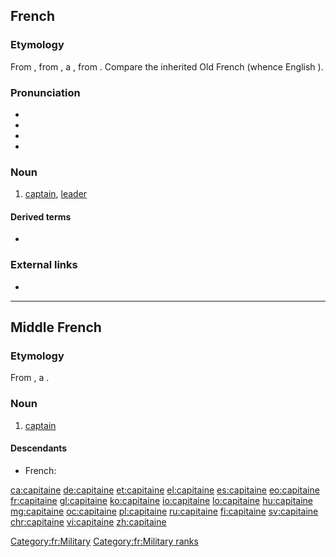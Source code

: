 ==French==

===Etymology===
From {{inh|fr|frm|capitaine}}, from {{inh|fr|fro|capitaine}}, a {{bor|fr|LL.|capitaneus|nocap=1}}, from {{der|fr|la|caput}}. Compare the inherited Old French {{m|fro|chevetaine}} (whence English {{m|en|chieftain}}).

===Pronunciation===
* {{IPA|/ka.pi.tɛn/|lang=fr}}
* {{audio|Fr-capitaine.ogg|audio|lang=fr}}
* {{rhymes|ɛn|lang=fr}}
* {{homophones|capitaines|lang=fr}}

===Noun===
{{fr-noun|m}}

# [[captain]], [[leader]]

====Derived terms====
* {{l|fr|capitainerie}}

===External links===
* {{R:TLFi}}

[[Category:fr:Military]]
[[Category:fr:Military ranks]]

----

==Middle French==

===Etymology===
From {{inh|frm|fro|capitaine}}, a {{bor|frm|LL.|capitaneus|nocap=1}}.

===Noun===
{{frm-noun|m}}

# {{lb|frm|military}} [[captain]]

====Descendants====
* French: {{l|fr|capitaine}}

[[ca:capitaine]]
[[de:capitaine]]
[[et:capitaine]]
[[el:capitaine]]
[[es:capitaine]]
[[eo:capitaine]]
[[fr:capitaine]]
[[gl:capitaine]]
[[ko:capitaine]]
[[io:capitaine]]
[[lo:capitaine]]
[[hu:capitaine]]
[[mg:capitaine]]
[[oc:capitaine]]
[[pl:capitaine]]
[[ru:capitaine]]
[[fi:capitaine]]
[[sv:capitaine]]
[[chr:capitaine]]
[[vi:capitaine]]
[[zh:capitaine]]